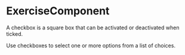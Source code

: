 

<Meta component={ExerciseComponent} title="Lessons/08 - Provider Pattern 🚧/Exercise" />

# ExerciseComponent

A checkbox is a square box that can be activated or deactivated when ticked. 

Use checkboxes to select one or more options from a list of choices.
